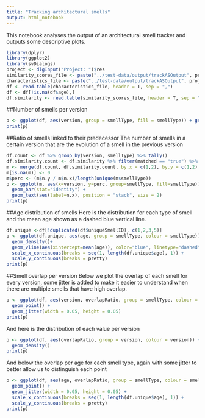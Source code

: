 ```yaml
---
title: "Tracking architectural smells"
output: html_notebook
---
```


This notebook analyses the output of an architectural smell tracker and outputs some descriptive plots.

```r
library(dplyr)
library(ggplot2)
library(svDialogs)
project <- dlgInput("Project: ")$res
similarity_scores_file <- paste("../test-data/output/trackASOutput", project, "similarity-scores-consecOnly.csv", sep="/")
characteristics_file <- paste("../test-data/output/trackASOutput", project, "smell-characteristics-consecOnly.csv", sep="/")
df <- read.table(characteristics_file, header = T, sep = ",")
df <- df[!is.na(df$age),]
df.similarity <- read.table(similarity_scores_file, header = T, sep = ",")
```

##Number of smells per version
```r
p <- ggplot(df, aes(version, group = smellType, fill = smellType)) + geom_bar()
print(p)
```

##Ratio of smells linked to their predecessor
The number of smells in a certain version that are the evolution of a smell in the previous version
```r
df.count <- df %>% group_by(version, smellType) %>% tally()
df.similarity.count <- df.similarity %>% filter(matched == "true") %>% group_by(nextVersion, nextType) %>% tally()
m <- merge(df.count, df.similarity.count, by.x = c(1,2), by.y = c(1,2), all = T)
m[is.na(m)] <- 0
m$perc <- (m$n.y / m$n.x)/length(unique(m$smellType))
p <- ggplot(m, aes(x=version, y=perc, group=smellType, fill=smellType)) + 
  geom_bar(stat="identity") +
  geom_text(aes(label=n.x), position = "stack", size = 2)
print(p)
```


##Age distribution of smells
Here is the distribution for each type of smell and the mean age shown as a dashed blue vertical line.
```r
df.unique <-df[!duplicated(df$uniqueSmellID), c(1,2,3,5)]
p <- ggplot(df.unique, aes(age, group = smellType, colour = smellType)) +
  geom_density()+
  geom_vline(aes(xintercept=mean(age)), color="blue", linetype="dashed", size=1) +
  scale_x_continuous(breaks = seq(1, length(df.unique$age), 1)) +
  scale_y_continuous(breaks = pretty)
print(p)
```

##Smell overlap per version
Below we plot the overlap of each smell for every version, some jitter is added to make it easier to understand when there are multiple smells that have high overlap.
```r
p <- ggplot(df, aes(version, overlapRatio, group = smellType, colour = smellType)) +
  geom_point() +
  geom_jitter(width = 0.05, height = 0.05)
print(p)
```
And here is the distribution of each value per version
```r
p <- ggplot(df, aes(overlapRatio, group = version, colour = version)) +
  geom_density()
print(p)
```
And below the overlap per age for each smell type, again with some jitter to better allow us to distinguish each point
```r
p <- ggplot(df, aes(age, overlapRatio, group = smellType, colour = smellType)) +
  geom_point() +
  geom_jitter(width = 0.05, height = 0.05) +
  scale_x_continuous(breaks = seq(1, length(df.unique$age), 1)) +
  scale_y_continuous(breaks = pretty)
print(p)
```
